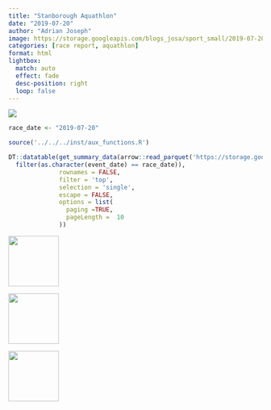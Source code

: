 ```yaml
---
title: "Stanborough Aquathlon"
date: "2019-07-20"
author: "Adrian Joseph"
image: https://storage.googleapis.com/blogs_josa/sport_small/2019-07-20_STANBOROUGH_AQUATHLON/img/00.png
categories: [race report, aquathlon]
format: html
lightbox:
  match: auto
  effect: fade
  desc-position: right
  loop: false
---
```

![](https://storage.googleapis.com/blogs_josa/sport_small/2019-07-20_STANBOROUGH_AQUATHLON/img/00.png)

```r
race_date <- "2019-07-20"

source('../../../inst/aux_functions.R')

DT::datatable(get_summary_data(arrow::read_parquet('https://storage.googleapis.com/blogs_josa/sport/parquets/main_dataset.parquet') |>
  filter(as.character(event_date) == race_date)),
              rownames = FALSE,
              filter = 'top',
              selection = 'single',
              escape = FALSE,
              options = list(
                paging =TRUE,
                pageLength =  10
              ))
```



::: {layout-ncol=4}
![](https://storage.googleapis.com/blogs_josa/sport_small/2019-07-20_STANBOROUGH_AQUATHLON/img/00.png){ width="100" group="hi" }

![](https://storage.googleapis.com/blogs_josa/sport_small/2019-07-20_STANBOROUGH_AQUATHLON/img/01.png){ width="100" group="hi" }

![](https://storage.googleapis.com/blogs_josa/sport_small/2019-07-20_STANBOROUGH_AQUATHLON/img/02.png){ width="100" group="hi" }


:::

